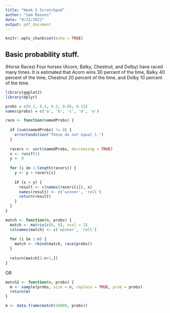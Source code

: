 ```yaml
---
title: "Week 5 Scratchpad"
author: "Sam Reeves"
date: "9/22/2021"
output: pdf_document
---
```


```r
knitr::opts_chunk$set(echo = TRUE)
```

## Basic probability stuff.

(Horse Races) Four horses (Acorn, Balky, Chestnut, and Dolby) have raced many times. It is estimated that Acorn wins 30 percent of the time, Balky 40 percent of the time, Chestnut 20 percent of the time, and Dolby 10 percent of the time.

```r
library(ggplot2)
library(dplyr)

probs = c(0.2, 0.4, 0.2, 0.05, 0.15)
names(probs) = c('a', 'b', 'c', 'd', 'e')

race <- function(namedProbs) {
  
  if (sum(namedProbs) != 0) {
    errorCondition("These do not equal 1.")
  }
  
  racers <- sort(namedProbs, decreasing = TRUE)
  x <- runif(1)
  y <- 0
  
  for (i in 1:length(racers)) {
    y <- y + racers[i]
    
    if (x < y) {
      result <- c(names(racers[i]), x)
      names(result) <- c('winner', 'roll')
      return(result)
    }
  }
}

match <- function(n, probs) {
  match <- matrix(c(0, 0), ncol = 2)
  colnames(match) <- c('winner', 'roll')
  
  for (i in 1:n) {
    match <- rbind(match, race(probs))
  }
  
  return(match[2:n+1,])
}
```

OR

```r
match2 <- function(n, probs) {
  m <- sample(probs, size = n, replace = TRUE, prob = probs)
  return(m)
}
```

```r
m <- data.frame(match(10000, probs))
```

